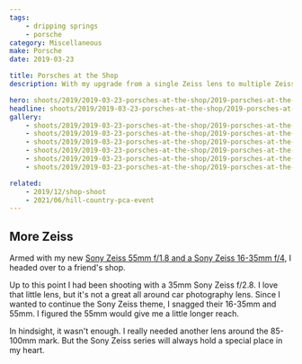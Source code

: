 ```yaml
---
tags:
    - dripping springs
    - porsche
category: Miscellaneous
make: Porsche
date: 2019-03-23

title: Porsches at the Shop
description: With my upgrade from a single Zeiss lens to multiple Zeiss lenses it's time to take a trip to a nearby Porsche restoration shop in Dripping Springs, TX.

hero: shoots/2019/2019-03-23-porsches-at-the-shop/2019-porsches-at-the-shop_005
headline: shoots/2019/2019-03-23-porsches-at-the-shop/2019-porsches-at-the-shop_005
gallery:
    - shoots/2019/2019-03-23-porsches-at-the-shop/2019-porsches-at-the-shop_001
    - shoots/2019/2019-03-23-porsches-at-the-shop/2019-porsches-at-the-shop_002
    - shoots/2019/2019-03-23-porsches-at-the-shop/2019-porsches-at-the-shop_003
    - shoots/2019/2019-03-23-porsches-at-the-shop/2019-porsches-at-the-shop_004
    - shoots/2019/2019-03-23-porsches-at-the-shop/2019-porsches-at-the-shop_005
    - shoots/2019/2019-03-23-porsches-at-the-shop/2019-porsches-at-the-shop_006

related:
    - 2019/12/shop-shoot
    - 2021/06/hill-country-pca-event
---
```



## More Zeiss

Armed with my new [Sony Zeiss 55mm f/1.8 and a Sony Zeiss 16-35mm f/4](/blog/car-photography-update), I headed over to a friend's shop.

Up to this point I had been shooting with a 35mm Sony Zeiss f/2.8. I love that little lens, but it's not a great all around car photography lens. Since I wanted to continue the Sony Zeiss theme, I snagged their 16-35mm and 55mm. I figured the 55mm would give me a little longer reach.

In hindsight, it wasn't enough. I really needed another lens around the 85-100mm mark. But the Sony Zeiss series will always hold a special place in my heart.

<Gallery>
    <div class="grid grid-cols-12 gap-8">
        <GalleryRow src={frontmatter.gallery[4]} columns="1" />
        <GalleryRow src={frontmatter.gallery[1]} columns="2" />
        <GalleryRow src={frontmatter.gallery[2]} columns="2" />
        <GalleryRow src={frontmatter.gallery[3]} columns="2" />
        <GalleryRow src={frontmatter.gallery[0]} columns="2" />
        <GalleryRow src={frontmatter.gallery[5]} columns="1" />
    </div>
</Gallery>
